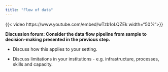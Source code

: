 ```yaml
---
title: "Flow of data"
---
```


{{< video https://www.youtube.com/embed/wTzb1oLQZEk width="50%">}}

**Discussion forum: Consider the data flow pipeline from sample to decision-making presented in the previous step.**

-   Discuss how this applies to your setting. 

-   Discuss limitations in your institutions - e.g. infrastructure, processes, skills and capacity.
